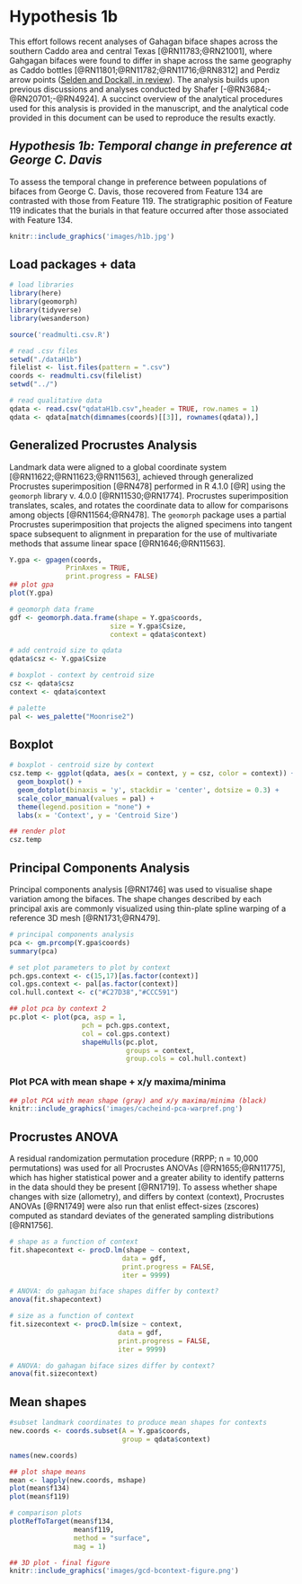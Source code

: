 # Hypothesis 1b

This effort follows recent analyses of Gahagan biface shapes across the southern Caddo area and central Texas [@RN11783;@RN21001], where Gahgagan bifaces were found to differ in shape across the same geography as Caddo bottles [@RN11801;@RN11782;@RN11716;@RN8312] and Perdiz arrow points ([Selden and Dockall, in review](https://github.com/seldenlab/perdiz3/blob/main/ms/perdiz3/perdiz3.pdf)). The analysis builds upon previous discussions and analyses conducted by Shafer [-@RN3684;-@RN20701;-@RN4924]. A succinct overview of the analytical procedures used for this analysis is provided in the manuscript, and the analytical code provided in this document can be used to reproduce the results exactly.

## _Hypothesis 1b: Temporal change in preference at George C. Davis_

To assess the temporal change in preference between populations of bifaces from George C. Davis, those recovered from Feature 134 are contrasted with those from Feature 119. The stratigraphic position of Feature 119 indicates that the burials in that feature occurred after those associated with Feature 134.

```r
knitr::include_graphics('images/h1b.jpg')
```

## Load packages + data

```r
# load libraries
library(here)
library(geomorph)
library(tidyverse)
library(wesanderson)

source('readmulti.csv.R')

# read .csv files
setwd("./dataH1b")
filelist <- list.files(pattern = ".csv")
coords <- readmulti.csv(filelist)
setwd("../")

# read qualitative data
qdata <- read.csv("qdataH1b.csv",header = TRUE, row.names = 1)
qdata <- qdata[match(dimnames(coords)[[3]], rownames(qdata)),]
```

## Generalized Procrustes Analysis

Landmark data were aligned to a global coordinate system [@RN11622;@RN11623;@RN11563], achieved through generalized Procrustes superimposition [@RN478] performed in R 4.1.0 [@R] using the `geomorph` library v. 4.0.0 [@RN11530;@RN1774]. Procrustes superimposition translates, scales, and rotates the coordinate data to allow for comparisons among objects [@RN11564;@RN478]. The `geomorph` package uses a partial Procrustes superimposition that projects the aligned specimens into tangent space subsequent to alignment in preparation for the use of multivariate methods that assume linear space [@RN1646;@RN11563]. 

```r
Y.gpa <- gpagen(coords, 
              PrinAxes = TRUE, 
              print.progress = FALSE)
## plot gpa
plot(Y.gpa)

# geomorph data frame
gdf <- geomorph.data.frame(shape = Y.gpa$coords, 
                         size = Y.gpa$Csize,
                         context = qdata$context) 

# add centroid size to qdata
qdata$csz <- Y.gpa$Csize

# boxplot - context by centroid size
csz <- qdata$csz
context <- qdata$context

# palette
pal <- wes_palette("Moonrise2")
```

## Boxplot

```r
# boxplot - centroid size by context
csz.temp <- ggplot(qdata, aes(x = context, y = csz, color = context)) +
  geom_boxplot() +
  geom_dotplot(binaxis = 'y', stackdir = 'center', dotsize = 0.3) +
  scale_color_manual(values = pal) +
  theme(legend.position = "none") +
  labs(x = 'Context', y = 'Centroid Size')

## render plot
csz.temp
```

## Principal Components Analysis

Principal components analysis [@RN1746] was used to visualise shape variation among the bifaces. The shape changes described by each principal axis are commonly visualized using thin-plate spline warping of a reference 3D mesh [@RN1731;@RN479]. 

```r
# principal components analysis
pca <- gm.prcomp(Y.gpa$coords)
summary(pca)

# set plot parameters to plot by context
pch.gps.context <- c(15,17)[as.factor(context)]
col.gps.context <- pal[as.factor(context)]
col.hull.context <- c("#C27D38","#CCC591")

## plot pca by context 2
pc.plot <- plot(pca, asp = 1,
                  pch = pch.gps.context,
                  col = col.gps.context)
                  shapeHulls(pc.plot, 
                             groups = context,
                             group.cols = col.hull.context)
```

### Plot PCA with mean shape + x/y maxima/minima

```r
## plot PCA with mean shape (gray) and x/y maxima/minima (black)
knitr::include_graphics('images/cacheind-pca-warpref.png')
```

## Procrustes ANOVA

A residual randomization permutation procedure (RRPP; n = 10,000 permutations) was used for all Procrustes ANOVAs [@RN1655;@RN11775], which has higher statistical power and a greater ability to identify patterns in the data should they be present [@RN1719]. To assess whether shape changes with size (allometry), and differs by context (context), Procrustes ANOVAs [@RN1749] were also run that enlist effect-sizes (zscores) computed as standard deviates of the generated sampling distributions [@RN1756].

```r
# shape as a function of context
fit.shapecontext <- procD.lm(shape ~ context,
                            data = gdf,
                            print.progress = FALSE,
                            iter = 9999)

# ANOVA: do gahagan biface shapes differ by context?
anova(fit.shapecontext)

# size as a function of context
fit.sizecontext <- procD.lm(size ~ context,
                           data = gdf,
                           print.progress = FALSE,
                           iter = 9999)

# ANOVA: do gahagan biface sizes differ by context?
anova(fit.sizecontext)
```

## Mean shapes

```r
#subset landmark coordinates to produce mean shapes for contexts
new.coords <- coords.subset(A = Y.gpa$coords,
                            group = qdata$context)

names(new.coords)

## plot shape means
mean <- lapply(new.coords, mshape)
plot(mean$f134)
plot(mean$f119)

# comparison plots
plotRefToTarget(mean$f134,
                mean$f119, 
                method = "surface",
                mag = 1)

## 3D plot - final figure
knitr::include_graphics('images/gcd-bcontext-figure.png')
```
